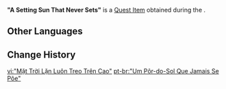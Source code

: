 {{Item Infobox
|id           = 121007
|image        = Item "A Setting Sun That Never Sets".png
|type         = Quest Items
|group        = Event Items
|description  = A [[Sunsettia]] that grows within Simulanka. It can seemingly be used to make the Magic Tonic of the Forest of Blessings.
|event        = Summertide Scales and Tales
|source1      = [[The Story Begins in a Forest Without Rain]]
|quest        = The Story Begins in a Forest Without Rain
}}
'''"A Setting Sun That Never Sets"''' is a [[Quest Item]] obtained during the {{Quest|The Story Begins in a Forest Without Rain}}.

==Other Languages==
{{Other Languages|default_hidden=1
|en      = "A Setting Sun That Never Sets"
|zhs     = 「永远高挂的落日」
|zhs_rm  = 
|zht     = 「永遠高掛的落日」
|zht_rm  = 
|ja      = 「永遠に沈まぬ夕日」
|ja_rm   = "Eien ni Shizumanu Yuuhi"
|ko      = 「영원히 걸린 노을」
|ko_rm   = 
|es      = “Sol del ocaso que nunca se pone”
|fr      = « Un crépuscule qui ne finit jamais »
|ru      = «Заходящее солнце, которое никогда не заходит»
|th      = "ตะวันที่ไม่มีวันลับฟ้า"
|th_rm   = 
|vi      = "Mặt Trời Lặn Luôn Treo Trên Cao"
|de      = „Eine untergehende Sonne, die niemals versinkt“
|id      = "Matahari Terbenam yang Abadi"
|pt      = "Um Pôr-do-Sol Que Jamais Se Põe"
|tr      = "Hiç Bitmeyen Bir Gün Batımı"
|it      = "Un sole che mai tramonta"
}}

==Change History==
{{Change History|4.8}}

[[vi:"Mặt Trời Lặn Luôn Treo Trên Cao"]]
[[pt-br:"Um Pôr-do-Sol Que Jamais Se Põe"]]